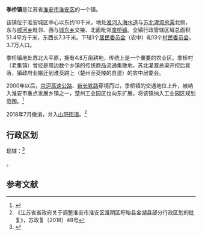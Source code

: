 {{中国乡级行政区|32/08/03/117/000}}
'''季桥镇'''是江苏省[[淮安市|淮安市]][[淮安区|淮安区]]的一个镇。

该镇位于淮安城区中心以东约10千米，地处[[淮河入海水道|淮河入海水道]]与[[苏北灌溉总渠|苏北灌溉总渠]]北侧，东与[[顺河乡|顺河乡]]毗邻、西与[[城东乡|城东乡]]交接、北面毗邻[[席桥镇|席桥镇]]。全镇行政管辖区域总面积51.4平方千米，东西长7.3千米。下辖1个[[居民委员会|居民委员会]]（农中）和13个[[村民委员会|村民委员会]]，3.7万人口。

季桥镇地处苏北大平原，拥有4.8万亩耕地，传统上是一个重要的农业区。季桥村（老集镇）曾经是周边数个乡镇的传统商品流通集散地，苏北灌溉总渠开挖后衰落，镇政府业搬迁到淮茭路上（楚州至茭陵的县道）的农中居委会。

2000年以后，[[京沪高速公路|京沪高速公路]]、[[新长铁路|新长铁路]]穿境而过，季桥镇的交通地位上升，被纳入淮安市重点发展乡镇之一，楚州工业园区也向东扩展，将该镇纳入工业园区规划范围。<ref>{{Cite web |url=http://www.hacz.gov.cn/chuzhou/showinfo/showinfo.aspx?infoid=4ebfd46c-546d-4ae6-b5a3-c29fae64b02e&siteid=1 |title=中国楚州 |access-date=2007-03-01 |archive-date=2007-09-29 |archive-url=https://web.archive.org/web/20070929185831/http://www.hacz.gov.cn/chuzhou/showinfo/showinfo.aspx?infoid=4ebfd46c-546d-4ae6-b5a3-c29fae64b02e&siteid=1 |dead-url=yes }}</ref>

2018年7月撤消，并入[[山阳街道|山阳街道]]。<ref>《江苏省省政府关于调整淮安市淮安区淮阴区盱眙县金湖县部分行政区划的批复》，苏政复〔2018〕48号</ref>

==行政区划==
现辖：<ref>{{PRC admin/ref sgc|32/08/03/117/000}}</ref>

{{PRC admin/children|32/08/03/117/000}}。

==参考文献==
{{Reflist}}

{{PRC admin/navcat|32/08/03/117/000}}